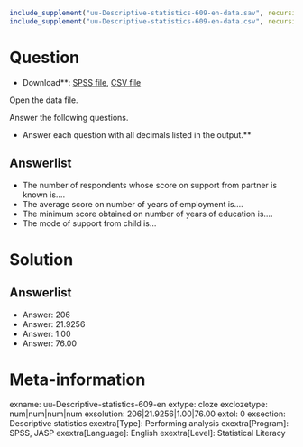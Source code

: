 ```r
include_supplement("uu-Descriptive-statistics-609-en-data.sav", recursive = TRUE)
include_supplement("uu-Descriptive-statistics-609-en-data.csv", recursive = TRUE)
```

Question
========

* Download**: [SPSS file](uu-Descriptive-statistics-609-en-data.sav), [CSV file](uu-Descriptive-statistics-609-en-data.csv)

Open the data file.

Answer the following questions.

* Answer each question with all decimals listed in the output.**

Answerlist
----------
* The number of respondents whose score on support from partner is known is....
* The average score on number of years of employment is....
* The minimum score obtained on number of years of education is....
* The mode of support from child is...

Solution
========

Answerlist
----------
* Answer: 206
* Answer: 21.9256
* Answer: 1.00
* Answer: 76.00

Meta-information
================
exname: uu-Descriptive-statistics-609-en
extype: cloze
exclozetype: num|num|num|num
exsolution: 206|21.9256|1.00|76.00
extol: 0
exsection: Descriptive statistics
exextra[Type]: Performing analysis
exextra[Program]: SPSS, JASP
exextra[Language]: English
exextra[Level]: Statistical Literacy

